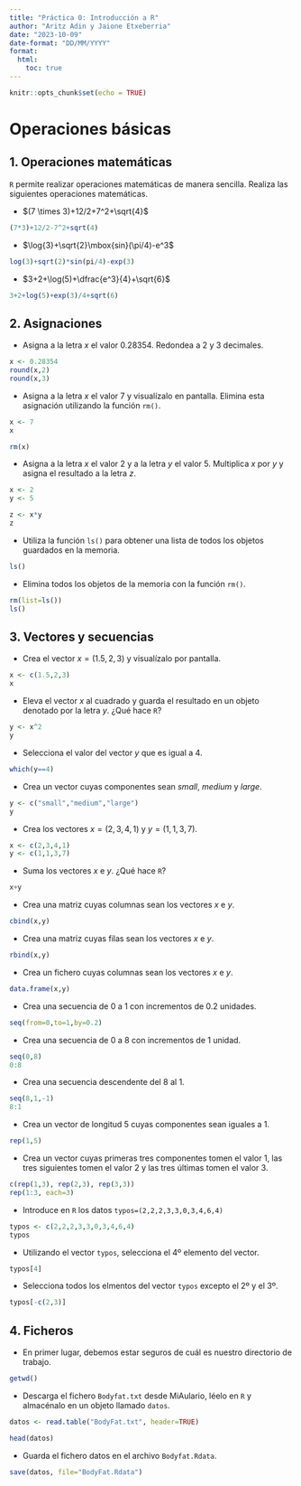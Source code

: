 ---
title: "Práctica 0: Introducción a R"
author: "Aritz Adin y Jaione Etxeberria"
date: "2023-10-09"
date-format: "DD/MM/YYYY"
format:
  html:
    toc: true
---

```{r setup, include=FALSE}
knitr::opts_chunk$set(echo = TRUE)  
```

# Operaciones básicas

## 1. Operaciones matemáticas

`R` permite realizar operaciones matemáticas de manera sencilla. Realiza las siguientes operaciones matemáticas.

-   $(7 \times 3)+12/2+7^2+\sqrt{4}$

```{r include=TRUE}
(7*3)+12/2-7^2+sqrt(4)
```

-   $\log{3}+\sqrt{2}\mbox{sin}(\pi/4)-e^3$

```{r include=TRUE}
log(3)+sqrt(2)*sin(pi/4)-exp(3)
```

-   $3+2+\log(5)+\dfrac{e^3}{4}+\sqrt{6}$

```{r include=TRUE}
3+2+log(5)+exp(3)/4+sqrt(6)
```

## 2. Asignaciones

-   Asigna a la letra $x$ el valor 0.28354. Redondea a 2 y 3 decimales.

```{r include=TRUE}
x <- 0.28354
round(x,2)
round(x,3)
```

-   Asigna a la letra $x$ el valor 7 y visualízalo en pantalla. Elimina esta asignación utilizando la función `rm()`.

```{r include=TRUE}
x <- 7
x

rm(x)
```

-   Asigna a la letra $x$ el valor 2 y a la letra $y$ el valor 5. Multiplica $x$ por $y$ y asigna el resultado a la letra $z$.

```{r include=TRUE}
x <- 2
y <- 5

z <- x*y
z
```

-   Utiliza la función `ls()` para obtener una lista de todos los objetos guardados en la memoria.

```{r include=TRUE}
ls()
```

-   Elimina todos los objetos de la memoria con la función `rm()`.

```{r include=TRUE}
rm(list=ls())
ls()
```

## 3. Vectores y secuencias

-   Crea el vector $x=(1.5,2,3)$ y visualízalo por pantalla.

```{r include=TRUE}
x <- c(1.5,2,3)
x
```

-   Eleva el vector $x$ al cuadrado y guarda el resultado en un objeto denotado por la letra $y$. ¿Qué hace `R`?

```{r include=TRUE}
y <- x^2
y
```

-   Selecciona el valor del vector $y$ que es igual a 4.

```{r include=TRUE}
which(y==4)
```

-   Crea un vector cuyas componentes sean *small*, *medium* y *large*.

```{r include=TRUE}
y <- c("small","medium","large")
y
```

-   Crea los vectores $x=(2,3,4,1)$ y $y=(1,1,3,7)$.

```{r include=TRUE}
x <- c(2,3,4,1)
y <- c(1,1,3,7)
```

-   Suma los vectores $x$ e $y$. ¿Qué hace `R`?

```{r include=TRUE}
x+y
```

-   Crea una matriz cuyas columnas sean los vectores $x$ e $y$.

```{r include=TRUE}
cbind(x,y)
```

-   Crea una matriz cuyas filas sean los vectores $x$ e $y$.

```{r include=TRUE}
rbind(x,y)
```

-   Crea un fichero cuyas columnas sean los vectores $x$ e $y$.

```{r include=TRUE}
data.frame(x,y)
```

-   Crea una secuencia de 0 a 1 con incrementos de 0.2 unidades.

```{r include=TRUE}
seq(from=0,to=1,by=0.2)
```

-   Crea una secuencia de 0 a 8 con incrementos de 1 unidad.

```{r include=TRUE}
seq(0,8)
0:8
```

-   Crea una secuencia descendente del 8 al 1.

```{r include=TRUE}
seq(8,1,-1)
8:1
```

-   Crea un vector de longitud 5 cuyas componentes sean iguales a 1.

```{r include=TRUE}
rep(1,5)
```

-   Crea un vector cuyas primeras tres componentes tomen el valor 1, las tres siguientes tomen el valor 2 y las tres últimas tomen el valor 3.

```{r include=TRUE}
c(rep(1,3), rep(2,3), rep(3,3))
rep(1:3, each=3)
```

-   Introduce en `R` los datos `typos=(2,2,2,3,3,0,3,4,6,4)`

```{r include=TRUE}
typos <- c(2,2,2,3,3,0,3,4,6,4)
typos
```

-   Utilizando el vector `typos`, selecciona el 4º elemento del vector.

```{r include=TRUE}
typos[4]
```

-   Selecciona todos los elmentos del vector `typos` excepto el 2º y el 3º.

```{r include=TRUE}
typos[-c(2,3)]
```

## 4. Ficheros

-   En primer lugar, debemos estar seguros de cuál es nuestro directorio de trabajo.

```{r eval=FALSE}
getwd()
```

-   Descarga el fichero `Bodyfat.txt` desde MiAulario, léelo en `R` y almacénalo en un objeto llamado `datos`.

```{r eval=FALSE}
datos <- read.table("BodyFat.txt", header=TRUE)

head(datos)
```

-   Guarda el fichero datos en el archivo `Bodyfat.Rdata`.

```{r eval=FALSE}
save(datos, file="BodyFat.Rdata")
```
